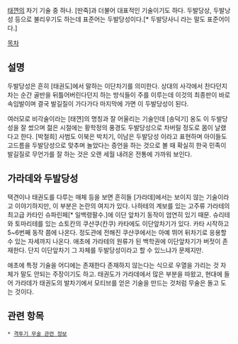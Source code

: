 [[태껸]]의 차기 기술 중 하나. [딴죽]과 더불어 대표적인 기술이기도 하다. 두발당상, 두발낭성 등으로 불리우기도 하는데 표준어는 두발당성이다.[* 두발당사니 라는 말도 표준어이다.] 

[[목차]]
== 설명 ==
두발당성은 흔히 [태권도]에서 말하는 이단차기를 의미한다. 상대의 사각에서 찬다던지 차는 순간 골반을 뒤틀어버린다던지 하는 방식들이 주를 이루는데 이것의 최종판이 바로 속임발이며 결국 발길질이 가다가다 마지막에 가면 이 두발당성이 된다.

여러모로 비각술이라는 [태껸]의 명칭과 잘 어울리는 기술인데 [송덕기] 옹도 이 두발당성을 잘 썼으며 젊은 시절에는 황학정의 풍경도 두발당성으로 차버릴 정도로 몸이 날랬다고 한다. [박철희] 사범도 이북은 박치기, 이남은 두발당성 이라고 표현하며 아이들도 고드름을 두발당성으로 맞추며 놀았다는 증언을 하는 것으로 볼 때 확실히 한국 민족이 발길질로 무언가를 잘 하는 것은 오랜 세월 내려온 전통에 가까워 보인다.

== 가라데와 두발당성 ==
택견이나 태권도를 다루는 매체 등을 보면 흔히들 [가라데]에서는 보이지 않는 기술이라고 이야기하지만, 이 부분은 논란의 여지가 있다. 나하테의 계보를 있는 고주류 가라테의 최고급 카타인 슈파린페[* 일백령팔수.]에 이단 앞차기 동작이 엄연히 있기 때문. 슈리테와 토마리테를 있는 쇼토칸의 쿠샨쿠(칸쿠) 카타에도 이단앞차기가 있다. 카타 시작하고 5~6번째 동작 쯤에 나온다. 정도관에 전해진 쿠샨쿠에서는 아예 뛰어 뒤차기로 응용할수 있는 자세까지 나온다. 애초에 가라테의 원류가 된 백학권에 이단앞차기가 버젓이 존재한다. 단지 이단앞차기 그 자체를 두발당성이라고 할 수 있느냐가 문제지만. 

애초에 특정 기술을 어디에는 존재한다 존재하지 않는다는 식으로 우열을 가리는 것 자체가 말도 안되는 주장이기도 하고. 태권도가 가라데에서 많은 부분을 따왔고, 현대에 들어 가라데가 태권도의 발차기에서 모티브를 얻은 기술을 만드는 것처럼 무술은 돌고 도는 것이다.

== 관련 항목 ==
 * [[격투기 무술 관련 정보]]
